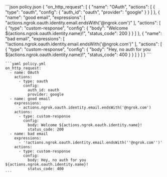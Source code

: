   <CodeGroup>
    ```json policy.json
    {
      "on_http_request": [
        {
          "name": "OAuth",
          "actions": [
            {
              "type": "oauth",
              "config": {
                "auth_id": "oauth",
                "provider": "google"
              }
            }
          ]
        },
        {
          "name": "good email",
          "expressions": [
            "actions.ngrok.oauth.identity.email.endsWith('@ngrok.com')"
          ],
          "actions": [
            {
              "type": "custom-response",
              "config": {
                "body": "Welcome ${actions.ngrok.oauth.identity.name}!",
                "status_code": 200
              }
            }
          ]
        },
        {
          "name": "bad email",
          "expressions": [
            "!actions.ngrok.oauth.identity.email.endsWith('@ngrok.com')"
          ],
          "actions": [
            {
              "type": "custom-response",
              "config": {
                "body": "Hey, no auth for you ${actions.ngrok.oauth.identity.name}!",
                "status_code": 400
              }
            }
          ]
        }
      ]
    }
    ```

    ```yaml policy.yml
    on_http_request:
      - name: OAuth
        actions:
          - type: oauth
            config:
              auth_id: oauth
              provider: google
      - name: good email
        expressions:
          - actions.ngrok.oauth.identity.email.endsWith('@ngrok.com')
        actions:
          - type: custom-response
            config:
              body: Welcome ${actions.ngrok.oauth.identity.name}!
              status_code: 200
      - name: bad email
        expressions:
          - '!actions.ngrok.oauth.identity.email.endsWith(''@ngrok.com'')'
        actions:
          - type: custom-response
            config:
              body: Hey, no auth for you ${actions.ngrok.oauth.identity.name}!
              status_code: 400
    ```

  </CodeGroup>
